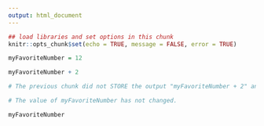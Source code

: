 ```yaml
---
output: html_document
---
```


```r
## load libraries and set options in this chunk
knitr::opts_chunk$set(echo = TRUE, message = FALSE, error = TRUE)
```

```r
myFavoriteNumber = 12

myFavoriteNumber + 2

# The previous chunk did not STORE the output "myFavoriteNumber + 2" anywhere, so it gets "dumped" out to the console.

# The value of myFavoriteNumber has not changed.

myFavoriteNumber
```

